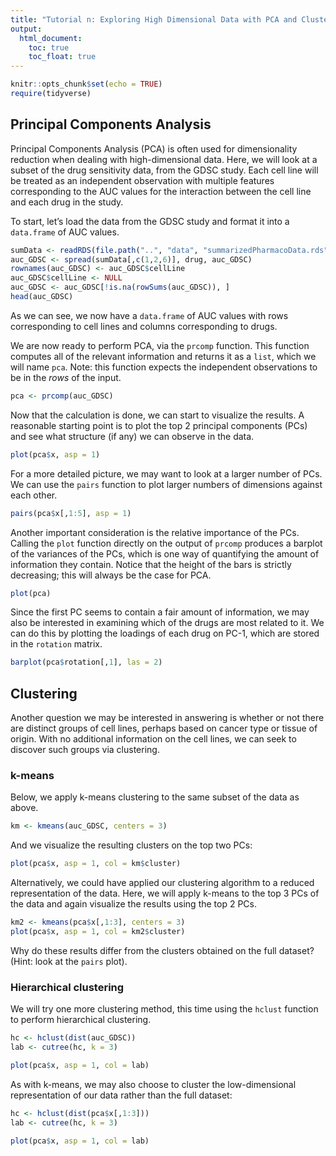 ```yaml
---
title: "Tutorial n: Exploring High Dimensional Data with PCA and Clustering"
output:
  html_document:
    toc: true
    toc_float: true
---
```


```r
knitr::opts_chunk$set(echo = TRUE)
require(tidyverse)
```

## Principal Components Analysis

Principal Components Analysis (PCA) is often used for dimensionality reduction when dealing with high-dimensional data. Here, we will look at a subset of the drug sensitivity data, from 
the GDSC study. Each cell line will be treated as an independent observation with multiple
features corresponding to the AUC values for the interaction between the cell line and 
each drug in the study.

To start, let's load the data from the GDSC study and format it into a `data.frame` of AUC
values.

```r
sumData <- readRDS(file.path("..", "data", "summarizedPharmacoData.rds"))
auc_GDSC <- spread(sumData[,c(1,2,6)], drug, auc_GDSC)
rownames(auc_GDSC) <- auc_GDSC$cellLine
auc_GDSC$cellLine <- NULL
auc_GDSC <- auc_GDSC[!is.na(rowSums(auc_GDSC)), ]
head(auc_GDSC)
```

As we can see, we now have a `data.frame` of AUC values with rows corresponding to cell
lines and columns corresponding to drugs.

We are now ready to perform PCA, via the `prcomp` 
function. This function computes all of the relevant information and returns it as 
a `list`, which we will name `pca`. Note: this function expects the independent 
observations to be in the *rows* of the input.

```r
pca <- prcomp(auc_GDSC)
```

Now that the calculation is done, we can start to visualize the results. A reasonable
starting point is to plot the top 2 principal components (PCs) and see what
structure (if any) we can observe in the data.

```r
plot(pca$x, asp = 1)
```

For a more detailed picture, we may want to look at a larger number of PCs. We can
use the `pairs` function to plot larger numbers of dimensions against each other.

```r
pairs(pca$x[,1:5], asp = 1)
```

Another important consideration is the relative importance of the PCs. Calling the
`plot` function directly on the output of `prcomp` produces a barplot of the variances
of the PCs, which is one way of quantifying the amount of information they contain. 
Notice that the height of the bars is strictly decreasing; this will always be the case
for PCA.

```r
plot(pca)
```

Since the first PC seems to contain a fair amount of information, we may also be 
interested in examining which of the drugs are most related to it. We can do this
by plotting the loadings of each drug on PC-1, which are stored in the `rotation`
matrix.

```r
barplot(pca$rotation[,1], las = 2)
```


## Clustering

Another question we may be interested in answering is whether or not there are distinct
groups of cell lines, perhaps based on cancer type or tissue of origin. With no 
additional information on the cell lines, we can seek to discover such groups via
clustering.

### k-means

Below, we apply k-means clustering to the same subset of the data as above.

```r
km <- kmeans(auc_GDSC, centers = 3)
```

And we visualize the resulting clusters on the top two PCs:

```r
plot(pca$x, asp = 1, col = km$cluster)
```

Alternatively, we could have applied our clustering algorithm to a reduced 
representation of the data. Here, we will apply k-means to the top 3 PCs of the
data and again visualize the results using the top 2 PCs.

```r
km2 <- kmeans(pca$x[,1:3], centers = 3)
plot(pca$x, asp = 1, col = km2$cluster)
```

Why do these results differ from the clusters obtained on the full dataset?
(Hint: look at the `pairs` plot).


### Hierarchical clustering

We will try one more clustering method, this time using the `hclust` function to
perform hierarchical clustering.

```r
hc <- hclust(dist(auc_GDSC))
lab <- cutree(hc, k = 3)

plot(pca$x, asp = 1, col = lab)
```

As with k-means, we may also choose to cluster the low-dimensional representation
of our data rather than the full dataset:

```r
hc <- hclust(dist(pca$x[,1:3]))
lab <- cutree(hc, k = 3)

plot(pca$x, asp = 1, col = lab)
```


